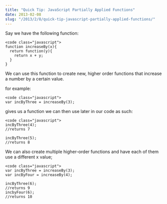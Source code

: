 ```yaml
---
title: "Quick Tip: JavaScript Partially Applied Functions"
date: 2013-02-08
slug: "/2013/2/8/quick-tip-javascript-partially-applied-functions/"
---
```


Say we have the following function:

```
<code class="javascript">
function increaseBy(x){
  return function(y){
    return x + y;
  }
}
```

We can use this function to create new, higher order
functions that increase a number by a certain value.

for example:

```
<code class="javascript">
var incByThree = increaseBy(3);
```

gives us a function we can then use later in our code as
such:

```
<code class="javascript">
incByThree(4);
//returns 7

incByThree(5);
//returns 8
```

We can also create multiple higher-order functions and have
each of them use a different x value;

```
<code class="javascript">
var incByThree = increaseBy(3);
var incByFour = increaseBy(4);

incByThree(6);
//returns 9
incbyFour(6);
//returns 10
```

